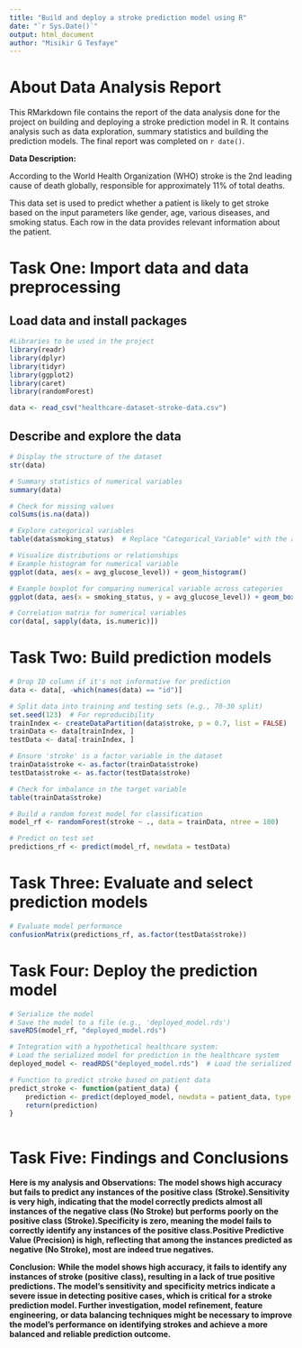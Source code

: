 ```yaml
---
title: "Build and deploy a stroke prediction model using R"
date: "`r Sys.Date()`"
output: html_document
author: "Misikir G Tesfaye"
---
```


# About Data Analysis Report

This RMarkdown file contains the report of the data analysis done for the project on building and deploying a stroke prediction model in R. It contains analysis such as data exploration, summary statistics and building the prediction models. The final report was completed on `r date()`. 

**Data Description:**

According to the World Health Organization (WHO) stroke is the 2nd leading cause of death globally, responsible for approximately 11% of total deaths.

This data set is used to predict whether a patient is likely to get stroke based on the input parameters like gender, age, various diseases, and smoking status. Each row in the data provides relevant information about the patient.


# Task One: Import data and data preprocessing

## Load data and install packages

```r
#Libraries to be used in the project
library(readr)
library(dplyr)
library(tidyr)
library(ggplot2)
library(caret)
library(randomForest)

data <- read_csv("healthcare-dataset-stroke-data.csv")  


```


## Describe and explore the data

```r
# Display the structure of the dataset
str(data)

# Summary statistics of numerical variables
summary(data)

# Check for missing values
colSums(is.na(data))

# Explore categorical variables
table(data$smoking_status)  # Replace "Categorical_Variable" with the actual categorical column name

# Visualize distributions or relationships
# Example histogram for numerical variable
ggplot(data, aes(x = avg_glucose_level)) + geom_histogram()

# Example boxplot for comparing numerical variable across categories
ggplot(data, aes(x = smoking_status, y = avg_glucose_level)) + geom_boxplot()

# Correlation matrix for numerical variables
cor(data[, sapply(data, is.numeric)])


```



# Task Two: Build prediction models

```r
# Drop ID column if it's not informative for prediction
data <- data[, -which(names(data) == "id")]

# Split data into training and testing sets (e.g., 70-30 split)
set.seed(123)  # For reproducibility
trainIndex <- createDataPartition(data$stroke, p = 0.7, list = FALSE)
trainData <- data[trainIndex, ]
testData <- data[-trainIndex, ]

# Ensure 'stroke' is a factor variable in the dataset
trainData$stroke <- as.factor(trainData$stroke)
testData$stroke <- as.factor(testData$stroke)

# Check for imbalance in the target variable
table(trainData$stroke)

# Build a random forest model for classification
model_rf <- randomForest(stroke ~ ., data = trainData, ntree = 100)

# Predict on test set
predictions_rf <- predict(model_rf, newdata = testData)


```




# Task Three: Evaluate and select prediction models

```r
# Evaluate model performance
confusionMatrix(predictions_rf, as.factor(testData$stroke))

```



# Task Four: Deploy the prediction model

```r

# Serialize the model
# Save the model to a file (e.g., 'deployed_model.rds')
saveRDS(model_rf, "deployed_model.rds")  

# Integration with a hypothetical healthcare system:
# Load the serialized model for prediction in the healthcare system
deployed_model <- readRDS("deployed_model.rds")  # Load the serialized model

# Function to predict stroke based on patient data
predict_stroke <- function(patient_data) {
    prediction <- predict(deployed_model, newdata = patient_data, type = "response")
    return(prediction)
}



```




# Task Five: Findings and Conclusions
**Here is my analysis and Observations:**
**The model shows high accuracy but fails to predict any instances of the positive class** **(Stroke).Sensitivity is very high, indicating that the model correctly predicts almost all** **instances of the negative class (No Stroke) but performs poorly on the positive class** **(Stroke).Specificity is zero, meaning the model fails to correctly identify any instances of** **the positive class.Positive Predictive Value (Precision) is high, reflecting that among the** **instances predicted as negative (No Stroke), most are indeed true negatives.**

**Conclusion:**
**While the model shows high accuracy, it fails to identify any instances of stroke (positive** **class), resulting in a lack of true positive predictions. The model's sensitivity and** **specificity metrics indicate a severe issue in detecting positive cases, which is critical** **for a stroke prediction model. Further investigation, model refinement, feature engineering,** **or data balancing techniques might be necessary to improve the model's performance on** **identifying strokes and achieve a more balanced and reliable prediction outcome.**
































